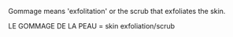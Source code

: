 Gommage means 'exfolitation' or the scrub that exfoliates the skin.

LE GOMMAGE DE LA PEAU = skin exfoliation/scrub
{{rfc}}